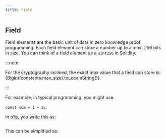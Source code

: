 ```yaml
---
title: Field
---
```



## Field
Field elements are the basic unit of data in zero knowledge proof programming. Each field element can store a number up to almost 256 bits in size. You can think of a field element as a `uint256` in Solidity.

:::note

For the cryptography inclined, the exact max value that a field can store is: {BigInt(constants.max_size).toLocaleString()}.

:::

For example, in typical programming, you might use:

`const sum = 1 + 3;`.

In o1js, you write this as:

```ts file=../../snippets/field/sum.ts start=start_sum_1 end=end_sum_1
```

This can be simplified as:

```ts file=../../snippets/field/sum.ts start=start_sum_2 end=end_sum_2
```
